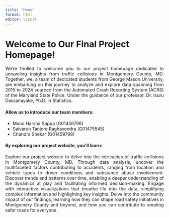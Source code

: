 ```yaml
---
title: "Home"
format: html
editor: visual
---
```


# Welcome to Our Final Project Homepage!

::: {style="text-align:justify"}
We're thrilled to welcome you to our project homepage dedicated to unraveling insights from traffic collisions in Montgomery County, MD. Together, we, a team of dedicated students from George Mason University, are embarking on this journey to analyze and explore data spanning from 2015 to 2024 sourced from the Automated Crash Reporting System (ACRS) of the Maryland State Police. Under the guidance of our professor, Dr. Isuru Dassanayake, Ph.D. in Statistics.
:::

#### Allow us to introduce our team members:

-   Mano Harsha Sappa (G01459796)
-   Saivarun Tanjore Raghavendra (G01475545)
-   Chandra Shekar (G01459798)

#### By exploring our project website, you'll learn:

::: {style="text-align:justify"}
Explore our project website to delve into the intricacies of traffic collisions in Montgomery County, MD. Through data analysis, uncover the multifaceted factors contributing to accidents, ranging from location and vehicle types to driver conditions and substance abuse involvement. Discover trends and patterns over time, enabling a deeper understanding of the dynamics at play and facilitating informed decision-making. Engage with interactive visualizations that breathe life into the data, simplifying complex information and highlighting key insights. Delve into the community impact of our findings, learning how they can shape road safety initiatives in Montgomery County and beyond, and how you can contribute to creating safer roads for everyone.
:::
